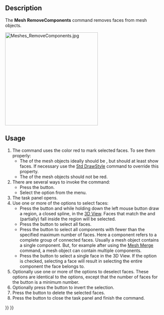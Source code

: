 <languages/>

{{Docnav
|[[Mesh_AddFacet|AddFacet]]
|[[Mesh_RemoveCompByHand|RemoveCompByHand]]
|[[Mesh_Workbench|Mesh]]
|IconL=Mesh_AddFacet.svg
|IconR=Mesh_RemoveCompByHand.svg
|IconC=Workbench_Mesh.svg
}}

{{GuiCommand
|Name=Mesh_RemoveComponents
|MenuLocation=Meshes → Remove Components
|Workbenches=[[Mesh_Workbench|Mesh]]
|SeeAlso=[[Mesh_RemoveCompByHand|Mesh RemoveCompByHand]], [[Arch_SplitMesh|Arch SplitMesh]]
}}

==Description==

The '''Mesh RemoveComponents''' command removes faces from mesh objects.

[[Image:Meshes_RemoveComponents.jpg|300px]]
{{Caption|The Remove Components task panel}}

==Usage==

# The command uses the color red to mark selected faces. To see them properly:
#* The {{PropertyView|Display Mode}} of the mesh objects ideally should be {{Value|Flat Lines}}, but should at least show faces. If necessary use the [[Std_DrawStyle|Std DrawStyle]] command to override this property.
#* The {{PropertyView|Shape Color}} of the mesh objects should not be red.
# There are several ways to invoke the command:
#* Press the {{Button|[[Image:Mesh_RemoveComponents.svg|16px]] [[Mesh_RemoveComponents|Remove Components]]}} button.
#* Select the {{MenuCommand|Meshes → [[Image:Mesh_RemoveComponents.svg|16px]] Remove Components}} option from the menu.
# The {{MenuCommand|Remove Components}} task panel opens.
# Use one or more of the {{MenuCommand|Select}} options to select faces:
#* Press the {{Button|Region}} button and while holding down the left mouse button draw a region, a closed spline, in the [[3D_View|3D View]]. Faces that match the {{MenuCommand|Region Options}} and (partially) fall inside the region will be selected.
#* Press the {{Button|All}} button to select all faces.
#* Press the {{Button|Components}} button to select all components with fewer than the specified maximum number of faces. Here a component refers to a complete group of connected faces. Usually a mesh object contains a single component. But, for example after using the [[Mesh_Merge|Mesh Merge]] command, a mesh object can contain multiple components.
#* Press the {{Button|Pick Triangle}} button to select a single face in the 3D View. If the {{MenuCommand|Select whole component}} option is checked, selecting a face will result in selecting the entire component the face belongs to.
# Optionally use one or more of the {{MenuCommand|Deselect}} options to deselect faces. These options are identical to the {{MenuCommand|Select}} options, except that the number of faces for the {{Button|Components}} button is a minimum number.
# Optionally press the {{Button|Invert}} button to invert the selection.
# Press the {{Button|Delete}} button to delete the selected faces.
# Press the {{Button|Close}} button to close the task panel and finish the command.


{{Docnav
|[[Mesh_AddFacet|AddFacet]]
|[[Mesh_RemoveCompByHand|RemoveCompByHand]]
|[[Mesh_Workbench|Mesh]]
|IconL=Mesh_AddFacet.svg
|IconR=Mesh_RemoveCompByHand.svg
|IconC=Workbench_Mesh.svg
}}

{{Mesh Tools navi{{#translation:}}}}
{{Userdocnavi{{#translation:}}}}
{{clear}}
